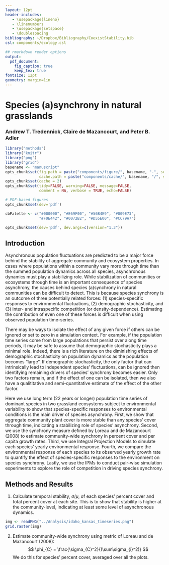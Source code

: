 ```yaml
---
layout: 12pt
header-includes:
   - \usepackage{lineno}
   - \linenumbers
   - \usepackage{setspace}
   - \doublespacing
bibliography: ~/Dropbox/Bibliography/CoexistStability.bib
csl: components/ecology.csl

## rmarkdown render options
output:
  pdf_document:
    fig_caption: true
    keep_tex: true
fontsize: 12pt
geometry: margin=1in
---
```


Species (a)synchrony in natural grasslands
===========================================

### Andrew T. Tredennick, Claire de Mazancourt, and Peter B. Adler

```r
library("methods")
library("knitr")
library("png")
library("grid")
basename <- "manuscript"
opts_chunk$set(fig.path = paste("components/figure/", basename, "-", sep=""),
               cache.path = paste("components/cache/", basename, "/", sep=""))
opts_chunk$set(cache = 2)
opts_chunk$set(tidy=FALSE, warning=FALSE, message=FALSE, 
               comment = NA, verbose = TRUE, echo=FALSE)

# PDF-based figures
opts_chunk$set(dev='pdf')
```


```r
cbPalette <- c("#000000", "#E69F00", "#56B4E9", "#009E73", 
               "#F0E442", "#0072B2", "#D55E00", "#CC79A7")

opts_chunk$set(dev='pdf', dev.args=c(version="1.3"))

```

Introduction
------------
Asynchronous population fluctuations are predicted to be a major force behind the stability of aggregate community and ecosystem properties. In cases where populations within a community vary more through time than the summed population dynamics across all species, asynchronous dynamics must play a stabilizing role. While stabilization of communities or ecosystems through time is an important consequence of species asynchrony, the causes behind species (a)synchrony in natural communities can be difficult to detect. This is because species synchrony is an outcome of three potentially related forces: (1) species-specific responses to environmental fluctuations, (2) demographic stochasticity, and (3) inter- and intraspecific competition (or density-dependence). Estimating the contribution of even one of these forces is difficult when using observed population time-series.

There may be ways to isolate the effect of any given force if others can be ignored or set to zero in a simulation context. For example, if the population time series come from large populations that persist over along time periods, it may be safe to assume that demographic stochasticity plays a minimal role. Indeed, there is a rich literature on the diminishing effects of demographic stochasticity on population dynamics as the population becomes "large". If demographic stochasticity, the only factor that can intrinsically lead to independent species' fluctuations, can be ignored then identifying remaining drivers of species' synchrony becomes easier. Only two factors remain, and if the effect of one can be isolated, then we also have a qualititative and semi-quantitative estimate of the effect of the other factor.

Here we use long term (22 years or longer) population time series of dominant species in two grassland ecosystems subject to environmental variability to show that species-specific responses to environmental conditions is the main driver of species asynchrony. First, we show that aggregate community plant cover is more stable than any species' cover through time, indicating a stabilizing role of species' asynchrony. Second, we use the synchrony measure defined by Loreau and de Mazancourt (2008) to estimate community-wide synchrony in percent cover and per capita growth rates. Third, we use Integral Projection Models to simulate each species' yearly environmental response. Fourth, we compare the environmental response of each species to its observed yearly growth rate to quantify the effect of species-specific responses to the environment on species synchrony. Lastly, we use the IPMs to conduct pair-wise simulation experiments to explore the role of competition in driving species synchrony. 

Methods and Results
-------------------
1. Calculate temporal stability, $\sigma/\mu$, of each species' percent cover and total percent cover at each site. This is to show that stability is higher at the community-level, indicating at least some level of asynchronous dynamics.
```r
img <- readPNG("../Analysis/idaho_kansas_timeseries.png")
grid.raster(img)
```


2. Estimate community-wide synchrony using metric of Loreau and de Mazancourt (2008):
$$
\phi_{C} = \frac{\sigma_{C}^2}{(\sum\sigma_{i}^2)}
$$
We do this for species' percent cover, averaged over all the plots.




